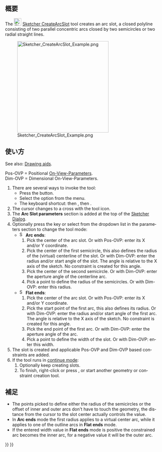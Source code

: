 <languages/>

{{Docnav/ja
|[[Sketcher_CreateSlot/ja|長円形を作成]]
|[[Sketcher_CreateBSpline/ja|制御点によるBスプライン]]
|[[Sketcher_Workbench/ja|スケッチャーワークベンチ]]
|IconL=Sketcher_CreateSlot.svg
|IconR=Sketcher_CreateBSpline.svg
|IconC=Workbench_Sketcher.svg
}}

{{GuiCommand/ja
|Name=Sketcher CreateArcSlot
|Name/ja=スケッチャー・円弧状の長円形を作成
|MenuLocation=スケッチ → スケッチャージオメトリ → 円弧状の長円形を作成
|Workbenches=[[Sketcher_Workbench/ja|スケッチャー]]
|Shortcut={{KEY|G}} {{KEY|S}} {{KEY|2}}
|Version=1.0
|SeeAlso=[[Sketcher_CreateSlot/ja|スケッチャー・長円形を作成]]
}}

<span id="Description"></span>
== 概要 ==

<div lang="en" dir="ltr" class="mw-content-ltr">
The [[Image:Sketcher_CreateArcSlot.svg|24px]] [[Sketcher_CreateArcSlot|Sketcher CreateArcSlot]] tool creates an arc slot, a closed polyline consisting of two parallel concentric arcs closed by two semicircles or two radial straight lines.
</div>

[[Image:Sketcher_CreateArcSlot_Example.png|300px]]
<div lang="en" dir="ltr" class="mw-content-ltr">
{{Caption|Arc slot with arc ends (left) and flat ends (right)}}
</div>

<span id="Usage"></span>
== 使い方 ==

<div lang="en" dir="ltr" class="mw-content-ltr">
See also: [[Sketcher_Workbench#Drawing_aids|Drawing aids]].
</div>

<div lang="en" dir="ltr" class="mw-content-ltr">
Pos-OVP = Positional [[Sketcher_Preferences#General|On-View-Parameters]].<br>
Dim-OVP = Dimensional On-View-Parameters.
</div>

<div lang="en" dir="ltr" class="mw-content-ltr">
# There are several ways to invoke the tool:
#* Press the {{Button|[[Image:Sketcher_CreateArcSlot.svg|16px]] [[Sketcher_CreateArcSlot|Create arc slot]]}} button.
#* Select the {{MenuCommand|Sketcher → Sketcher geometries → [[Image:Sketcher_CreateArcSlot.svg|16px]] Create arc slot}} option from the menu.
#* The keyboard shortcut: {{KEY|G}} then {{KEY|S}}, then {{KEY|2}}.
# The cursor changes to a cross with the tool icon.
# The '''Arc Slot parameters''' section is added at the top of the [[Sketcher_Dialog|Sketcher Dialog]].
# Optionally press the {{KEY|M}} key or select from the dropdown list in the parameters section to change the tool mode:
#* [[Image:Sketcher_CreateArcSlot.svg|16px]] '''Arc ends''':
#*# Pick the center of the arc slot. Or with Pos-OVP: enter its X and/or Y coordinate.
#*# Pick the center of the first semicircle, this also defines the radius of the (virtual) centerline of the slot. Or with Dim-OVP: enter the radius and/or start angle of the slot. The angle is relative to the X axis of the sketch. No constraint is created for this angle.
#*# Pick the center of the second semicircle. Or with Dim-OVP: enter the aperture angle of the centerline arc.
#*# Pick a point to define the radius of the semicircles. Or with Dim-OVP: enter this radius.
#* [[Image:Sketcher_CreateRectangleSlot.svg|16px]] '''Flat ends''':
#*# Pick the center of the arc slot. Or with Pos-OVP: enter its X and/or Y coordinate.
#*# Pick the start point of the first arc, this also defines its radius. Or with Dim-OVP: enter the radius and/or start angle of the first arc. The angle is relative to the X axis of the sketch. No constraint is created for this angle.
#*# Pick the end point of the first arc. Or with Dim-OVP: enter the aperture angle of the arc.
#*# Pick a point to define the width of the slot. Or with Dim-OVP: enter this width.
# The slot is created and applicable Pos-OVP and Dim-OVP based constraints are added.
# If the tool runs in [[Sketcher_Workbench#Continue_modes|continue mode]]:
## Optionally keep creating slots.
## To finish, right-click or press {{KEY|Esc}}, or start another geometry or constraint creation tool.
</div>

<span id="Notes"></span>
== 補足 ==

<div lang="en" dir="ltr" class="mw-content-ltr">
* The points picked to define either the radius of the semicircles or the offset of inner and outer arcs don't have to touch the geometry, the distance from the cursor to the slot center actually controls the value.
* In '''Arc ends''' mode the first radius applies to a virtual center arc, while it applies to one of the outline arcs in '''Flat ends''' mode.
* If the entered width value in '''Flat ends''' mode is positive the constrained arc becomes the inner arc, for a negative value it will be the outer arc.
</div>


{{Docnav/ja
|[[Sketcher_CreateSlot/ja|長円形を作成]]
|[[Sketcher_CreateBSpline/ja|制御点によるBスプライン]]
|[[Sketcher_Workbench/ja|スケッチャーワークベンチ]]
|IconL=Sketcher_CreateSlot.svg
|IconR=Sketcher_CreateBSpline.svg
|IconC=Workbench_Sketcher.svg
}}

{{Sketcher_Tools_navi{{#translation:}}}}
{{Userdocnavi{{#translation:}}}}